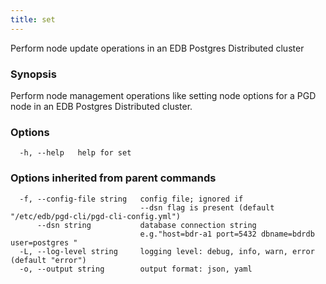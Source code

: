 ```yaml
---
title: set
---
```


Perform node update operations in an EDB Postgres Distributed cluster

### Synopsis

Perform node management operations like setting node options for a PGD node in an
EDB Postgres Distributed cluster.

### Options

```text
  -h, --help   help for set
```

### Options inherited from parent commands

```text
  -f, --config-file string   config file; ignored if 
                             --dsn flag is present (default "/etc/edb/pgd-cli/pgd-cli-config.yml")
      --dsn string           database connection string
                             e.g."host=bdr-a1 port=5432 dbname=bdrdb user=postgres "
  -L, --log-level string     logging level: debug, info, warn, error (default "error")
  -o, --output string        output format: json, yaml
```
